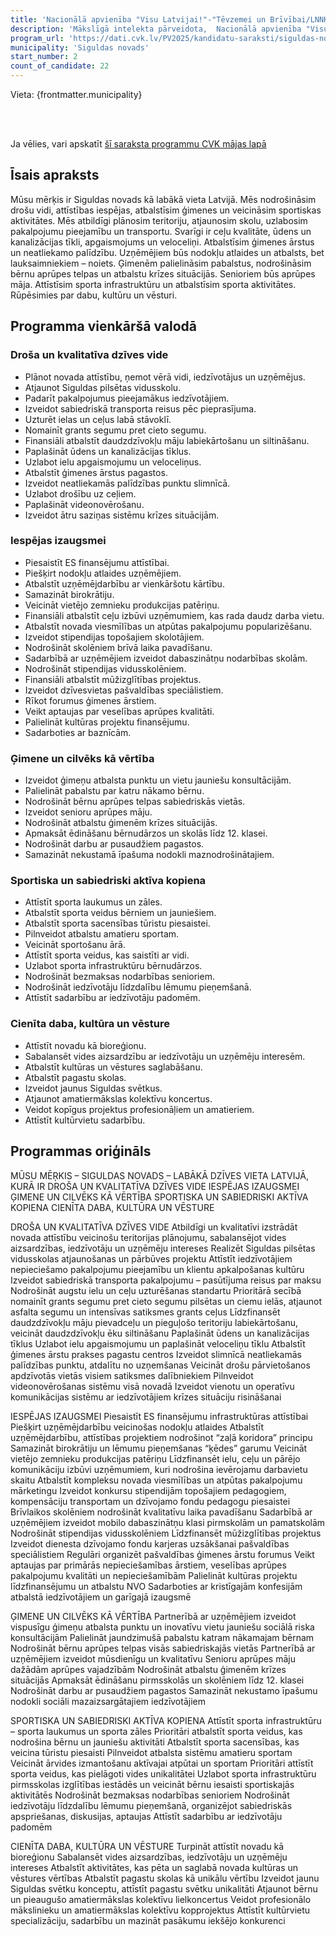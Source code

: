 ```yaml
---
title: 'Nacionālā apvienība "Visu Latvijai!"-"Tēvzemei un Brīvībai/LNNK", Politiskā partija "Latvijas Reģionu Apvienība", VIDZEMES PARTIJA, JKP Jaunā konservatīvā partija'
description: 'Mākslīgā intelekta pārveidota,  Nacionālā apvienība "Visu Latvijai!"-"Tēvzemei un Brīvībai/LNNK", Politiskā partija "Latvijas Reģionu Apvienība", VIDZEMES PARTIJA, JKP Jaunā konservatīvā partija - Siguldas novads programma vienkāršā valodā'
program_url: 'https://dati.cvk.lv/PV2025/kandidatu-saraksti/siguldas-novads/nacionala-apvieniba-visu-latvijai-tevzemei-un-brivibailnnk-politiska-partija-latvijas-regionu-apvieniba-vidzemes-partija-jkp-jauna-konservativa-partija'
municipality: 'Siguldas novads'
start_number: 2
count_of_candidate: 22
---
```



Vieta: {frontmatter.municipality}<br/>

<Badge text="Droša dzīves vide" variant="note" size="small" /> <Badge text="Iespējas izaugsmei" variant="note" size="small" /> <Badge text="Ģimene kā vērtība" variant="note" size="small" /> <Badge text="Sportiska kopiena" variant="note" size="small" /> <Badge text="Dabas un kultūras saglabāšana" variant="note" size="small" />

<br/><br/> 

<Card title='Šis ir mākslīga intelekta ģenerēts apraksts' icon='starlight'>
    Ja vēlies, vari apskatīt <a href={frontmatter.program_url} target='_blank'>šī saraksta programmu CVK mājas lapā</a>
    </Card>

## Īsais apraksts

Mūsu mērķis ir Siguldas novads kā labākā vieta Latvijā. Mēs nodrošināsim drošu vidi, attīstības iespējas, atbalstīsim ģimenes un veicināsim sportiskas aktivitātes. Mēs atbildīgi plānosim teritoriju, atjaunosim skolu, uzlabosim pakalpojumu pieejamību un transportu. Svarīgi ir ceļu kvalitāte, ūdens un kanalizācijas tīkli, apgaismojums un veloceliņi. Atbalstīsim ģimenes ārstus un neatliekamo palīdzību. Uzņēmējiem būs nodokļu atlaides un atbalsts, bet lauksaimniekiem – noiets. Ģimenēm palielināsim pabalstus, nodrošināsim bērnu aprūpes telpas un atbalstu krīzes situācijās. Senioriem būs aprūpes māja. Attīstīsim sporta infrastruktūru un atbalstīsim sporta aktivitātes. Rūpēsimies par dabu, kultūru un vēsturi.

## Programma vienkāršā valodā

### Droša un kvalitatīva dzīves vide
*   Plānot novada attīstību, ņemot vērā vidi, iedzīvotājus un uzņēmējus.
*   Atjaunot Siguldas pilsētas vidusskolu.
*   Padarīt pakalpojumus pieejamākus iedzīvotājiem.
*   Izveidot sabiedriskā transporta reisus pēc pieprasījuma.
*   Uzturēt ielas un ceļus labā stāvoklī.
*   Nomainīt grants segumu pret cieto segumu.
*   Finansiāli atbalstīt daudzdzīvokļu māju labiekārtošanu un siltināšanu.
*   Paplašināt ūdens un kanalizācijas tīklus.
*   Uzlabot ielu apgaismojumu un veloceliņus.
*   Atbalstīt ģimenes ārstus pagastos.
*   Izveidot neatliekamās palīdzības punktu slimnīcā.
*   Uzlabot drošību uz ceļiem.
*   Paplašināt videonovērošanu.
*   Izveidot ātru saziņas sistēmu krīzes situācijām.

### Iespējas izaugsmei
*   Piesaistīt ES finansējumu attīstībai.
*   Piešķirt nodokļu atlaides uzņēmējiem.
*   Atbalstīt uzņēmējdarbību ar vienkāršotu kārtību.
*   Samazināt birokrātiju.
*   Veicināt vietējo zemnieku produkcijas patēriņu.
*   Finansiāli atbalstīt ceļu izbūvi uzņēmumiem, kas rada daudz darba vietu.
*   Atbalstīt novada viesmīlības un atpūtas pakalpojumu popularizēšanu.
*   Izveidot stipendijas topošajiem skolotājiem.
*   Nodrošināt skolēniem brīvā laika pavadīšanu.
*   Sadarbībā ar uzņēmējiem izveidot dabaszinātņu nodarbības skolām.
*   Nodrošināt stipendijas vidusskolēniem.
*   Finansiāli atbalstīt mūžizglītības projektus.
*   Izveidot dzīvesvietas pašvaldības speciālistiem.
*   Rīkot forumus ģimenes ārstiem.
*   Veikt aptaujas par veselības aprūpes kvalitāti.
*   Palielināt kultūras projektu finansējumu.
*   Sadarboties ar baznīcām.

### Ģimene un cilvēks kā vērtība
*   Izveidot ģimeņu atbalsta punktu un vietu jauniešu konsultācijām.
*   Palielināt pabalstu par katru nākamo bērnu.
*   Nodrošināt bērnu aprūpes telpas sabiedriskās vietās.
*   Izveidot senioru aprūpes māju.
*   Nodrošināt atbalstu ģimenēm krīzes situācijās.
*   Apmaksāt ēdināšanu bērnudārzos un skolās līdz 12. klasei.
*   Nodrošināt darbu ar pusaudžiem pagastos.
*   Samazināt nekustamā īpašuma nodokli maznodrošinātajiem.

### Sportiska un sabiedriski aktīva kopiena
*   Attīstīt sporta laukumus un zāles.
*   Atbalstīt sporta veidus bērniem un jauniešiem.
*   Atbalstīt sporta sacensības tūristu piesaistei.
*   Pilnveidot atbalstu amatieru sportam.
*   Veicināt sportošanu ārā.
*   Attīstīt sporta veidus, kas saistīti ar vidi.
*   Uzlabot sporta infrastruktūru bērnudārzos.
*   Nodrošināt bezmaksas nodarbības senioriem.
*   Nodrošināt iedzīvotāju līdzdalību lēmumu pieņemšanā.
*   Attīstīt sadarbību ar iedzīvotāju padomēm.

### Cienīta daba, kultūra un vēsture
*   Attīstīt novadu kā bioreģionu.
*   Sabalansēt vides aizsardzību ar iedzīvotāju un uzņēmēju interesēm.
*   Atbalstīt kultūras un vēstures saglabāšanu.
*   Atbalstīt pagastu skolas.
*   Izveidot jaunus Siguldas svētkus.
*   Atjaunot amatiermākslas kolektīvu koncertus.
*   Veidot kopīgus projektus profesionāļiem un amatieriem.
*   Attīstīt kultūrvietu sadarbību.

## Programmas oriģināls

MŪSU MĒŖKIS – SIGULDAS NOVADS – LABĀKĀ DZĪVES VIETA LATVIJĀ, KURĀ IR
DROŠA UN KVALITATĪVA DZĪVES VIDE
IESPĒJAS IZAUGSMEI
ĢIMENE UN CILVĒKS KĀ VĒRTĪBA
SPORTISKA UN SABIEDRISKI AKTĪVA KOPIENA
CIENĪTA DABA, KULTŪRA UN VĒSTURE

DROŠA UN KVALITATĪVA DZĪVES VIDE
Atbildīgi un kvalitatīvi izstrādāt novada attīstību veicinošu teritorijas plānojumu, sabalansējot vides aizsardzības, iedzīvotāju un uzņēmēju intereses
Realizēt Siguldas pilsētas vidusskolas atjaunošanas un pārbūves projektu
Attīstīt iedzīvotājiem nepieciešamo pakalpojumu pieejamību un klientu apkalpošanas kultūru
Izveidot sabiedriskā transporta pakalpojumu – pasūtījuma reisus par maksu
Nodrošināt augstu ielu un ceļu uzturēšanas standartu
Prioritārā secībā nomainīt grants segumu pret cieto segumu pilsētas un ciemu ielās, atjaunot asfalta segumu un intensīvas satiksmes grants ceļus
Līdzfinansēt daudzdzīvokļu māju pievadceļu un pieguļošo teritoriju labiekārtošanu, veicināt daudzdzīvokļu ēku siltināšanu
Paplašināt ūdens un kanalizācijas tīklus
Uzlabot ielu apgaismojumu un paplašināt veloceliņu tīklu
Atbalstīt ģimenes ārstu prakses pagastu centros
Izveidot slimnīcā neatliekamās palīdzības punktu, atdalītu no uzņemšanas
Veicināt drošu pārvietošanos apdzīvotās vietās visiem satiksmes dalībniekiem
Pilnveidot videonovērošanas sistēmu visā novadā
Izveidot vienotu un operatīvu komunikācijas sistēmu ar iedzīvotājiem krīzes situāciju
risināšanai

IESPĒJAS IZAUGSMEI
Piesaistīt ES finansējumu infrastruktūras attīstībai
Piešķirt uzņēmējdarbību veicinošas nodokļu atlaides
Atbalstīt uzņēmējdarbību, attīstības projektiem nodrošinot “zaļā koridora” principu
Samazināt birokrātiju un lēmumu pieņemšanas “ķēdes” garumu
Veicināt vietējo zemnieku produkcijas patēriņu
Līdzfinansēt ielu, ceļu un pārējo komunikāciju izbūvi uzņēmumiem, kuri nodrošina ievērojamu darbavietu skaitu
Atbalstīt kompleksu novada viesmīlības un atpūtas pakalpojumu mārketingu
Izveidot konkursu stipendijām topošajiem pedagogiem, kompensāciju transportam un dzīvojamo fondu pedagogu piesaistei
Brīvlaikos skolēniem nodrošināt kvalitatīvu laika pavadīšanu
Sadarbībā ar uzņēmējiem izveidot mobilo dabaszinātņu klasi pirmskolām un pamatskolām
Nodrošināt stipendijas vidusskolēniem
Līdzfinansēt mūžizglītības projektus
Izveidot dienesta dzīvojamo fondu karjeras uzsākšanai pašvaldības speciālistiem
Regulāri organizēt pašvaldības ģimenes ārstu forumus
Veikt aptaujas par primārās nepieciešamības ārstiem, veselības aprūpes pakalpojumu
kvalitāti un nepieciešamībām
Palielināt kultūras projektu līdzfinansējumu un atbalstu NVO
Sadarboties ar kristīgajām konfesijām atbalstā iedzīvotājiem un garīgajā izaugsmē

ĢIMENE UN CILVĒKS KĀ VĒRTĪBA
Partnerībā ar uzņēmējiem izveidot vispusīgu ģimeņu atbalsta punktu un inovatīvu vietu
jauniešu sociālā riska konsultācijām
Palielināt jaundzimušā pabalstu katram nākamajam bērnam
Nodrošināt bērnu aprūpes telpas visās sabiedriskajās vietās
Partnerībā ar uzņēmējiem izveidot mūsdienīgu un kvalitatīvu Senioru aprūpes māju dažādām aprūpes vajadzībām
Nodrošināt atbalstu ģimenēm krīzes situācijās
Apmaksāt ēdināšanu pirmsskolās un skolēniem līdz 12. klasei
Nodrošināt darbu ar pusaudžiem pagastos
Samazināt nekustamo īpašumu nodokli sociāli mazaizsargātajiem iedzīvotājiem

SPORTISKA UN SABIEDRISKI AKTĪVA KOPIENA
Attīstīt sporta infrastruktūru – sporta laukumus un sporta zāles
Prioritāri atbalstīt sporta veidus, kas nodrošina bērnu un jauniešu aktivitāti
Atbalstīt sporta sacensības, kas veicina tūristu piesaisti
Pilnveidot atbalsta sistēmu amatieru sportam
Veicināt ārvides izmantošanu aktīvajai atpūtai un sportam
Prioritāri attīstīt sporta veidus, kas pielāgoti vides unikalitātei
Uzlabot sporta infrastruktūru pirmsskolas izglītības iestādēs un veicināt bērnu iesaisti sportiskajās aktivitātēs
Nodrošināt bezmaksas nodarbības senioriem
Nodrošināt iedzīvotāju līdzdalību lēmumu pieņemšanā, organizējot sabiedriskās apspriešanas, diskusijas, aptaujas
Attīstīt sadarbību ar iedzīvotāju padomēm

CIENĪTA DABA, KULTŪRA UN VĒSTURE
Turpināt attīstīt novadu kā bioreģionu
Sabalansēt vides aizsardzības, iedzīvotāju un uzņēmēju intereses
Atbalstīt aktivitātes, kas pēta un saglabā novada kultūras un vēstures vērtības
Atbalstīt pagastu skolas kā unikālu vērtību
Izveidot jaunu Siguldas svētku konceptu, attīstīt pagastu svētku unikalitāti
Atjaunot bērnu un pieaugušo amatiermākslas kolektīvu lielkoncertus
Veidot profesionālo mākslinieku un amatiermākslas kolektīvu kopprojektus
Attīstīt kultūrvietu specializāciju, sadarbību un mazināt pasākumu iekšējo konkurenci
